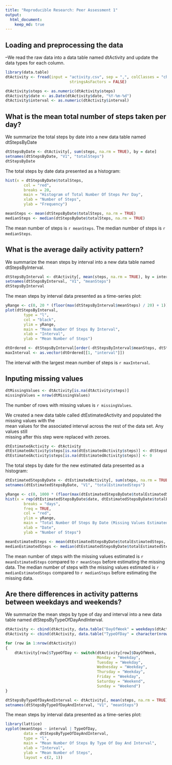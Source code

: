 ```yaml
---
title: "Reproducible Research: Peer Assessment 1"
output: 
  html_document:
    keep_md: true
---
```



## Loading and preprocessing the data

--We read the raw data into a data table named dtActivity and update the data types for each column.

```r
library(data.table)
dtActivity <- fread(input = "activity.csv", sep = ",", colClasses = "character",
							stringsAsFactors = FALSE)

dtActivity$steps <- as.numeric(dtActivity$steps)
dtActivity$date <- as.Date(dtActivity$date, "%Y-%m-%d")
dtActivity$interval <- as.numeric(dtActivity$interval)
```




## What is the mean total number of steps taken per day?
  
We summarize the total steps by date into a new data table named dtStepsByDate

```r
dtStepsByDate <- dtActivity[, sum(steps, na.rm = TRUE), by = date]
setnames(dtStepsByDate, "V1", "totalSteps")
dtStepsByDate
```



The total steps by date data presented as a histogram:

```r
hist(x = dtStepsByDate$totalSteps,
		col = "red",
		breaks = 20,
		main = "Histogram of Total Number Of Steps Per Day",
		xlab = "Number of Steps",
		ylab = "Frequency")
```


```r
meanSteps <- mean(dtStepsByDate$totalSteps, na.rm = TRUE)
medianSteps <- median(dtStepsByDate$totalSteps, na.rm = TRUE)
```

The mean number of steps is `r meanSteps`.
The median number of steps is `r medianSteps`.




## What is the average daily activity pattern?

We summarize the mean steps by interval into a new data table named dtStepsByInterval.

```r
dtStepsByInterval <- dtActivity[, mean(steps, na.rm = TRUE), by = interval]
setnames(dtStepsByInterval, "V1", "meanSteps")
dtStepsByInterval
```


The mean steps by interval data presented as a time-series plot:

```r
yRange <- c(0, 20 * (floor(max(dtStepsByInterval$meanSteps) / 20) + 1))
plot(dtStepsByInterval,
		type = "l",
		col = "black",
		ylim = yRange,
		main = "Mean Number Of Steps By Interval",
		xlab = "Interval",
		ylab = "Mean Number of Steps")
```



```r
dtOrdered <- dtStepsByInterval[order(-dtStepsByInterval$meanSteps, dtStepsByInterval$interval)]
maxInterval <- as.vector(dtOrdered[[1, "interval"]])
```

The interval with the largest mean number of steps is `r maxInterval`.




## Inputing missing values

```r
dtMissingValues <- dtActivity[is.na(dtActivity$steps)]
missingValues = nrow(dtMissingValues)
```

The number of rows with missing values is `r missingValues`.

We created a new data table called dtEstimatedActivity and populated the missing values with the  
mean values for the associated interval across the rest of the data set.  Any values still  
missing after this step were replaced with zeroes.

```r
dtEstimatedActivity <- dtActivity
dtEstimatedActivity$steps[is.na(dtEstimatedActivity$steps)] <- dtStepsByInterval[interval == dtEstimatedActivity$interval[is.na(dtEstimatedActivity$steps)]]$meanSteps
dtEstimatedActivity$steps[is.na(dtEstimatedActivity$steps)] <- 0
```


The total steps by date for the new estimated data presented as a histogram:

```r
dtEstimatedStepsByDate <- dtEstimatedActivity[, sum(steps, na.rm = TRUE), by = date]
setnames(dtEstimatedStepsByDate, "V1", "totalEstimatedSteps")

yRange <- c(0, 1000 * (floor(max(dtEstimatedStepsByDate$totalEstimatedSteps) / 1000) + 1))
hist(x = rep(dtEstimatedStepsByDate$date, dtEstimatedStepsByDate$totalEstimatedSteps),
		breaks = "days",
		freq = TRUE,
		col = "red",
		ylim = yRange,
		main = "Total Number Of Steps By Date (Missing Values Estimated)",
		xlab = "Date",
		ylab = "Number of Steps")
```


```r
meanEstimatedSteps <- mean(dtEstimatedStepsByDate$totalEstimatedSteps, na.rm = TRUE)
medianEstimatedSteps <- median(dtEstimatedStepsByDate$totalEstimatedSteps, na.rm = TRUE)
```

The mean number of steps with the missing values estimated is `r meanEstimatedSteps` compared to `r meanSteps` before estimating the missing data.
The median number of steps with the missing values estimated is `r medianEstimatedSteps` compared to `r medianSteps` before estimating the missing data.


## Are there differences in activity patterns between weekdays and weekends?

We summarize the mean steps by type of day and interval into a new data table
named dtStepsByTypeOfDayAndInterval.

```r
dtActivity <- cbind(dtActivity, data.table("DayOfWeek" = weekdays(dtActivity$date)))
dtActivity <- cbind(dtActivity, data.table("TypeOfDay" = character(nrow(dtActivity))))

for (row in 1:nrow(dtActivity))
{
	dtActivity[row]$TypeOfDay <- switch(dtActivity[row]$DayOfWeek,
										Monday = "Weekday",
										Tuesday = "Weekday",
										Wednesday = "Weekday",
										Thursday = "Weekday",
										Friday = "Weekday",
										Saturday = "Weekend",
										Sunday = "Weekend")
}

dtStepsByTypeOfDayAndInterval <- dtActivity[, mean(steps, na.rm = TRUE), by = c("TypeOfDay", "interval")]
setnames(dtStepsByTypeOfDayAndInterval, "V1", "meanSteps")
```


The mean steps by interval data presented as a time-series plot:

```r
library(lattice)
xyplot(meanSteps ~ interval | TypeOfDay,
		data = dtStepsByTypeOfDayAndInterval,
		type = "l",
		main = "Mean Number Of Steps By Type Of Day And Interval",
		xlab = "Interval",
		ylab = "Mean Number of Steps",
		layout = c(2, 1))
```